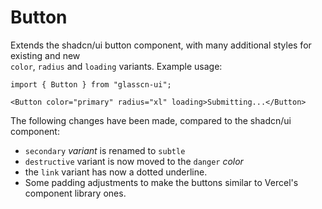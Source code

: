  
 
<Meta of={Stories} />
 
# Button

Extends the shadcn/ui button component, with many additional styles for existing and new  
`color`, `radius` and `loading` variants. Example usage:

```tsx
import { Button } from "glasscn-ui";

<Button color="primary" radius="xl" loading>Submitting...</Button>
```

The following changes have been made, compared to the shadcn/ui component:

- `secondary` *variant* is renamed to `subtle`
- `destructive` variant is now moved to the `danger` *color*
- the `link` variant has now a dotted underline.
- Some padding adjustments to make the buttons similar to Vercel's component library ones.
 
<Canvas of={Stories.Default} />
<Controls of={Stories.Default} />
